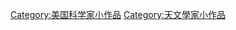 {{WPSS-cat}}
{{Stub Category|article=美國天文學家|newstub=美國天文學家小作品|category=美國天文學家}}

{{CategoryTOC}}
[[Category:美国科学家小作品|Category:美国科学家小作品]]
[[Category:天文學家小作品|Category:天文學家小作品]]